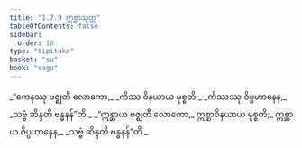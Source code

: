 ```yaml
---
title: "1.7.9 ဣစ္ဆာသုတ္တ"
tableOfContents: false
sidebar:
  order: 10
type: "tipitaka"
basket: "su"
book: "saga"
---
```



<DynamicBreadcrumb />

<Division number="69" book="saga">

<Paragraph number="327" type="verses" book="saga">
_“ကေနဿု ဗဇ္ဈတီ လောကော,_  
_ကိဿ ဝိနယာယ မုစ္စတိ;_  
_ကိဿဿု ဝိပ္ပဟာနေန,_  
_သဗ္ဗံ ဆိန္ဒတိ ဗန္ဓနန်”တိ._  

</Paragraph>

<Paragraph number="328" book="saga">
_“ဣစ္ဆာယ ဗဇ္ဈတီ လောကော,_  
ဣစ္ဆာဝိနယာယ မုစ္စတိ;_  
ဣစ္ဆာယ ဝိပ္ပဟာနေန,_  
_သဗ္ဗံ ဆိန္ဒတိ ဗန္ဓနန်”တိ._
</Paragraph>
</Division>